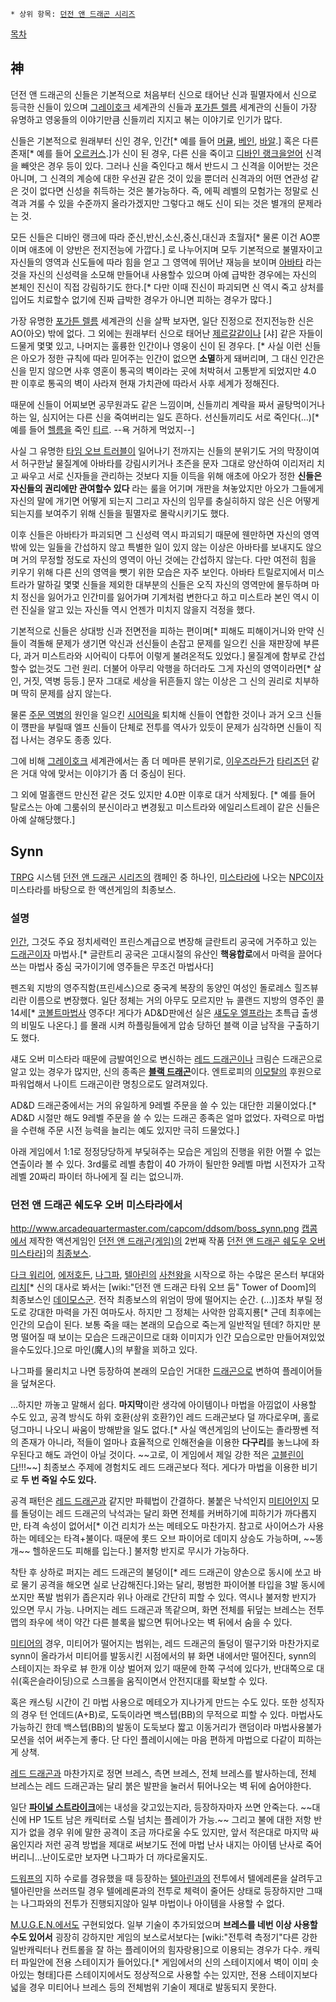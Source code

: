  * 상위 항목: [[던전 앤 드래곤 시리즈]]

[[목차]]
== 神 ==
던전 앤 드래곤의 신들은 기본적으로 처음부터 신으로 태어난 신과 필멸자에서 신으로 등극한 신들이 있으며 [[그레이호크]] 세계관의 신들과 [[포가튼 렐름]] 세계관의 신들이 가장 유명하고 영웅들의 이야기만큼 신들끼리 지지고 볶는 이야기로 인기가 많다.

신들은 기본적으로 원래부터 신인 경우, 인간[* 예를 들어 [[머큘]], [[베인]], [[바알]].] 혹은 다른 존재[* 예를 들어 [[오르커스]].]가 신이 된 경우, 다른 신을 죽이고 [[디바인 랭크]]을얻어 신격을 빼앗은 경우 등이 있다. 그러나 신을 죽인다고 해서 반드시 그 신격을 이어받는 것은 아니며, 그 신격의 계승에 대한 우선권 같은 것이 있을 뿐더러 신격과의 어떤 연관성 같은 것이 없다면 신성을 취득하는 것은 불가능하다. 즉, 에픽 레벨의 모험가는 정말로 신격과 겨룰 수 있을 수준까지 올라가겠지만 그렇다고 해도 신이 되는 것은 별개의 문제라는 것.

모든 신들은 디바인 랭크에 따라 준신,반신,소신,중신,대신과 초월자[* 물론 이건 AO뿐이며 애초에 이 양반은 전지전능에 가깝다.] 로 나누어지며 모두 기본적으로 불멸자이고 자신들의 영역과 신도들에 따라 힘을 얻고 그 영역에 뛰어난 재능을 보이며 [[아바타]] 라는 것을 자신의 신성력을 소모해 만들어내 사용할수 있으며 아예 급박한 경우에는 자신의 본체인 진신이 직접 강림하기도 한다.[* 다만 이때 진신이 파괴되면 신 역시 죽고 상처를 입어도 치료할수 없기에 진짜 급박한 경우가 아니면 피하는 경우가 많다.]

가장 유명한 [[포가튼 렐름]] 세계관의 신을 살짝 보자면, 일단 진정으로 전지전능한 신은 AO(아오) 밖에 없다. 그 외에는 원래부터 신으로 태어난 [[제르갈]]같이나 [샤] 같은 자들이 드물게 몇몇 있고, 나머지는 훌륭한 인간이나 영웅이 신이 된 경우다. [* 사실 이런 신들은 아오가 정한 규칙에 따라 믿어주는 인간이 없으면 '''소멸'''하게 돼버리며, 그 대신 인간은 신을 믿지 않으면 사후 영혼이 통곡의 벽이라는 곳에 처박혀서 고통받게 되었지만 4.0 판 이후로 통곡의 벽이 사라져 현재 가치관에 따라서 사후 세계가 정해진다.

때문에 신들이 어찌보면 공무원과도 같은 느낌이며, 신들끼리 계략을 짜서 골탕먹이거나 하는 일, 심지어는 다른 신을 죽여버리는 일도 흔하다. 선신들끼리도 서로 죽인다(...)[* 예를 들어 [[헬름]]을 죽인 [[티르]]. --욕 거하게 먹었지--]

사실 그 유명한 [[타임 오브 트러블]]이 일어나기 전까지는 신들의 분위기도 거의 막장이여서 허구한날 물질계에 아바타를 강림시키거나 초즌을 문자 그대로 양산하여 이리저리 치고 싸우고 서로 신자들을 관리하는 것보다 지들 이득을 위해 애초에 아오가 정한 '''신들은 자신들의 권리에만 관여할수 있다''' 라는 룰을 어기며 개판을 쳐놓았지만 아오가 그들에게 자신의 말에 개기면 어떻게 되는지 그리고 자신의 임무를 충실히하지 않은 신은 어떻게 되는지를 보여주기 위해 신들을 필멸자로 몰락시키기도 했다.

이후 신들은 아바타가 파괴되면 그 신성력 역시 파괴되기 때문에 웬만하면 자신의 영역 밖에 있는 일들을 간섭하지 않고 특별한 일이 있지 않는 이상은 아바타를 보내지도 않으며 거의 무정할 정도로 자신의 영역이 아닌 것에는 간섭하지 않는다. 다만 여전히 힘을 키우기 위해 다른 신의 영역을 뺏기 위한 모습은 자주 보인다. 아바타 트릴로지에서 미스트라가 말하길 몇몇 신들을 제외한 대부분의 신들은 오직 자신의 영역만에 몰두하며 마치 정신을 잃어가고 인간미를 잃어가며 기계처럼 변한다고 하고 미스트라 본인 역시 이런 진실을 알고 있는 자신들 역시 언젠가 미치지 않을지 걱정을 했다.

기본적으로 신들은 상대방 신과 전면전을 피하는 편이며[* 피해도 피해이거니와 만약 신들이 격돌해 문제가 생기면 악신과 선신들이 손잡고 문제를 일으킨 신을 재판장에 부른다, 과거 미스트라와 시어릭이 다투어 이렇게 불려온적도 있었다.] 물질계에 함부로 간섭할수 없는것도 그런 원리. 더불어 아무리 악행을 하더라도 그게 자신의 영역이라면[* 살인, 거짓, 역병 등등.] 문자 그대로 세상을 뒤흔들지 않는 이상은 그 신의 권리로 치부하며 딱히 문제를 삼지 않는다.

물론 [[주문 역병]]의 원인을 일으킨 [[시어릭]]을 퇴치해 신들이 연합한 것이나 과거 오크 신들이 꺵판을 부릴때 엘프 신들이 단체로 전투를 역사가 있듯이 문제가 심각하면 신들이 직접 나서는 경우도 종종 있다.

그에 비해 [[그레이호크]] 세계관에서는 좀 더 메마른 분위기로, [[이우즈]]라든가 [[타리즈던]] 같은 거대 악에 맞서는 이야기가 좀 더 중심이 된다.

그 외에 멀홀랜드 만신전 같은 것도 있지만 4.0판 이후로 대거 삭제됬다. [* 예를 들어 탈로스는 아예 그룸쉬의 분신이라고 변경됬고 미스트라와 에일리스트레이 같은 신들은 아예 살해당했다.]

== Synn ==
[[TRPG]] 시스템 [[던전 앤 드래곤 시리즈]]의 캠페인 중 하나인, [[미스타라]]에 나오는 [[NPC]]이자 미스타라를 바탕으로 한 액션게임의 최종보스.

=== 설명 ===
[[인간]], 그것도 주요 정치세력인 프린스계급으로 변장해 글란트리 공국에 거주하고 있는 [[드래곤]]이자 마법사.[* 글란트리 공국은 고대시절의 유산인 '''핵융합로'''에서 마력을 끌어다쓰는 마법사 중심 국가이기에 영주들은 무조건 마법사다]

펜즈윅 지방의 영주직함(프린세스)으로 중국계 복장의 동양인 여성인 돌로레스 힐즈뷰리란 이름으로 변장했다. 일단 정체는 거의 아무도 모르지만 뉴 콜랜드 지방의 영주인 콜14세[* [[코볼트]]마법사 영주다! 게다가 AD&D판에선 실은 [[섀도우 엘프]]라는 초특급 출생의 비밀도 나온다.] 를 몰래 시켜 하플링들에게 압송 당하던 블랙 이글 남작을 구출하기도 했다.

섀도 오버 미스타라 때문에 금발여인으로 변신하는 [[레드 드래곤]]이나 크림슨 드래곤으로 알고 있는 경우가 많지만, 신의 종족은 '''[[블랙 드래곤]]'''이다. 엔트로피의 [[이모탈]]의 후원으로 파워업해서 나이트 드래곤이란 명칭으로도 알려져있다.

AD&D 드래곤중에서는 거의 유일하게 9레벨 주문을 쓸 수 있는 대단한 괴물이었다.[* AD&D 시절만 해도 9레벨 주문을 쓸 수 있는 드래곤 종족은 얼마 없었다. 자력으로 마법을 수련해 주문 시전 능력을 늘리는 예도 있지만 극히 드물었다.]

아래 게임에서 1:1로 정정당당하게 부딫혀주는 모습은 게임의 진행을 위한 어쩔 수 없는 연출이라 볼 수 있다. 3rd룰로 레벨 총합이 40 가까이 될만한 9레벨 마법 시전자가 고작 레벨 20짜리 파이터 하나에게 질 리는 없으니까.

=== 던전 앤 드래곤 쉐도우 오버 미스타라에서 ===
http://www.arcadequartermaster.com/capcom/ddsom/boss_synn.png
[[캡콤]]에서 제작한 액션게임인 [[던전 앤 드래곤(게임)]]의 2번째 작품 [[던전 앤 드래곤 쉐도우 오버 미스타라]]]의 [[최종보스]].

[[다크 워리어]], [[에저호든]], [[나그파]], [[텔아린]]의 [[사천왕]]을 시작으로 하는 수많은 몬스터 부대와 [[리치]][* 신의 대사로 봐서는 [wiki:"던전 앤 드래곤 타워 오브 둠" Tower of Doom]의 최종보스인 [[데이모스]]군. 전작 최종보스의 위엄이 땅에 떨어지는 순간. (...)]조차 부릴 정도로 강대한 마력을 가진 여마도사. 하지만 그 정체는 사악한 암흑지룡[* 근데 최후에는 인간의 모습이 된다. 보통 죽을 때는 본래의 모습으로 죽는게 일반적일 텐데? 하지만 분명 떨어질 때 보이는 모습은 드래곤이므로 대화 이미지가 인간 모습으로만 만들어져있었을수도있다.]으로 마인(魔人)의 부활을 꾀하고 있다.

나그파를 물리치고 나면 등장하여 본래의 모습인 거대한 [[드래곤]]으로 변하여 플레이어들을 덮쳐온다.

...하지만 까놓고 말해서 쉽다. '''마지막'''이란 생각에 아이템이나 마법을 아낌없이 사용할 수도 있고, 공격 방식도 하위 호환(상위 호환?)인 레드 드래곤보다 덜 까다로우며, 홀로 덩그마니 나오니 싸움이 방해받을 일도 없다.[* 사실 액션게임의 난이도는 졸라짱쎈 적의 존재가 아니라, 적들이 얼마나 효율적으로 인해전술을 이용한 '''다구리'''를 놓느냐에 좌우된다고 해도 과언이 아닐 것이다. ~~고로, 이 게임에서 제일 강한 적은 [[고블린]]이다!!!~~] 최종보스 주제에 경험치도 레드 드래곤보다 적다. 게다가 마법을 이용한 비기로 '''두 번 죽일 수도 있다.'''

공격 패턴은 [[레드 드래곤]]과 같지만 파훼법이 간결하다. 불붙은 낙석인지 [[미티어]]인지 모를 돌덩이는 레드 드래곤의 낙석과는 달리 화면 전체를 커버하기에 피하기가 까다롭지만, 타격 속성이 없어서[* 이건 리치가 쓰는 메테오도 마찬가지. 참고로 사이어스가 사용하는 메테오는 타격+불이다. 때문에 롯드 오브 파이어로 데미지 상승도 가능하며, ~~똥개~~ 헬하운드도 피해를 입는다.] 불저항 반지로 무시가 가능하다.

착탄 후 상하로 퍼지는 레드 드래곤의 불덩이[* 레드 드래곤이 양손으로 동시에 쏘고 바로 물기 공격을 해오면 실로 난감해진다.]와는 달리, 평범한 파이어볼 타입을 3발 동시에 쏘지만 폭발 범위가 좁은지라 위나 아래로 간단히 피할 수 있다. 역시나 불저항 반지가 있으면 무시 가능. 나머지는 레드 드래곤과 똑같으며, 화면 전체를 뒤덮는 브레스는 전투맵의 좌우에 색이 약간 다른 블록을 밟으면 튀어나오는 벽 뒤에서 숨을 수 있다.

[[미티어]]의 경우, 미티어가 떨어지는 범위는, 레드 드래곤의 돌덩이 떨구기와 마찬가지로 synn이 올라가서 미티어를 발동시킨 시점에서의 뷰 화면 내에서만 떨어진다,  synn의 스테이지는 좌우로 뷰 한개 이상 벌어져 있기 때문에 한쪽 구석에 있다가, 반대쪽으로 대쉬(혹은슬라이딩)으로 스크롤을 움직이면서 안전지대를 확보할 수 있다.

혹은 캐스팅 시간이 긴 마법 사용으로 메테오가 지나가게 만드는 수도 있다. 또한 성직자의 경우 턴 언데드(A+B)로, 도둑이라면 백스텝(BB)의 무적으로 피할 수 있다. 마법사도 가능하긴 한데 백스텝(BB)의 발동이 도둑보다 짧고 이동거리가 랜덤이라 마법사용불가 모션을 섞어 써주는게 좋다. 단 다인 플레이시에는 마음 편하게 마법으로 다같이 피하는게 상책.

[[레드 드래곤]]과 마찬가지로 정면 브레스, 측면 브레스, 전체 브레스를 발사하는데, 전체 브레스는 레드 드래곤과는 달리 붉은 발판을 눌러서 튀어나오는 벽 뒤에 숨어야한다.

일단 '''[[파이널 스트라이크]]'''에는 내성을 갖고있는지라, 등장하자마자 쓰면 안죽는다. ~~대신에 HP 1도트 남은 캐릭터로 스릴 넘치는 플레이가 가능.~~
그리고 불에 대한 저항 반지가 없을 경우 위에 말한 공격이 조금 까다로울 수도 있지만, 앞서 적은대로 마지막 싸움인지라 저런 공격 방법을 제대로 써보기도 전에 마법 난사 내지는 아이템 난사로 죽어버리니...난이도로만 보자면 나그파가 더 까다로울지도.

[[드워프]]의 지하 수로를 경유했을 때 등장하는 [[텔아린]]과의 전투에서 텔에레론을 살려두고 텔아린만을 쓰러뜨릴 경우 텔에레론과의 전투로 체력이 줄어든 상태로 등장하지만 그때는 나그파와의 전투가 진행되지않아 일부 마법이나 아이템을 사용할 수 없다.

[[M.U.G.E.N.]]에서도 구현되었다. 일부 기술이 추가되었으며 '''브레스를 네번 이상 사용할 수도 있어서''' 굉장히 강하지만 게임의 보스로서보다는 [wiki:"전투력 측정기"다른 강한 일반캐릭터나 컨트롤을 잘 하는 플레이어의 힘자랑용]으로 이용되는 경우가 다수.
캐릭터 파일안에 전용 스테이지가 들어있다.[* 게임에서의 신의 스테이지에서 벽이 이미 솟아있는 형태]다른 스테이지에서도 정상적으로 사용할 수는 있지만, 전용 스테이지보다 넓을 경우 미티어나 브레스 등의 전체범위 기술이 제대로 발동되지 못한다.
